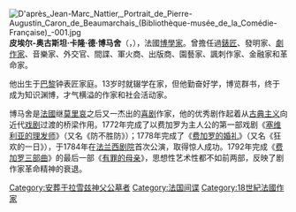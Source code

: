 {{unreferenced|time=2013-09-17}}
[[File:D'après_Jean-Marc_Nattier,_Portrait_de_Pierre-Augustin_Caron_de_Beaumarchais_(Bibliothèque-musée_de_la_Comédie-Française)_-001.jpg|thumb]]
'''皮埃尔-奥古斯坦·卡隆·德·博马舍'''（{{lang-fr|Pierre-Augustin Caron de Beaumarchais}}，{{bd|1732年|1月24日|1799年|5月18日|catIdx=B}}），法國[[博學家|博學家]]。曾擔任過[[錶匠|錶匠]]、發明家、[[剧作家|劇作家]]、音樂家、外交官、間諜、軍火商、出版商、園藝家、諷刺作家、金融家和革命家。

他出生于[[巴黎|巴黎]]钟表匠家庭。13岁时就辍学在家，但他勤奋好学，博览群书，终于成为知识渊博，才气横溢的作家和社会活动家。
 
博马舍是[[法國|法國]]继[[莫里哀|莫里哀]]之后又一杰出的[[喜剧|喜剧]]作家，他的优秀剧作起着从[[古典主义|古典主义]]向近代[[戏剧|戏剧]]过渡的桥梁作用。1772年完成了以费加罗为主人公的第一部戏剧《[[塞维利亚的理发师|塞维利亚的理发师]]》（又名《防不胜防》）；1778年完成了《[[费加罗的婚礼|费加罗的婚礼]]》（又名《狂欢的一日》），于1784年在[[法兰西剧院|法兰西剧院]]首次公演，取得惊人成功。1792年完成《[[费加罗三部曲|费加罗三部曲]]》的最后一部《[[有罪的母亲|有罪的母亲]]》，思想性艺术性都不如前两部，反映了剧作家革命精神的衰退。

{{法國大革命}}

{{Authority control}}
{{DEFAULTSORT:Beaumarchais, Pierre-Augustin Caron de}}
[[Category:安葬于拉雪兹神父公墓者|Category:安葬于拉雪兹神父公墓者]]
[[Category:法国间谍|Category:法国间谍]]
[[Category:18世紀法國作家|Category:18世紀法國作家]]